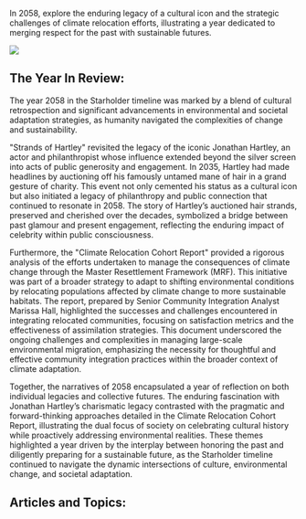 In 2058, explore the enduring legacy of a cultural icon and the strategic challenges of climate relocation efforts, illustrating a year dedicated to merging respect for the past with sustainable futures.

![](2057-clones.png)

## The Year In Review:

The year 2058 in the Starholder timeline was marked by a blend of cultural retrospection and significant advancements in environmental and societal adaptation strategies, as humanity navigated the complexities of change and sustainability.

"Strands of Hartley" revisited the legacy of the iconic Jonathan Hartley, an actor and philanthropist whose influence extended beyond the silver screen into acts of public generosity and engagement. In 2035, Hartley had made headlines by auctioning off his famously untamed mane of hair in a grand gesture of charity. This event not only cemented his status as a cultural icon but also initiated a legacy of philanthropy and public connection that continued to resonate in 2058. The story of Hartley’s auctioned hair strands, preserved and cherished over the decades, symbolized a bridge between past glamour and present engagement, reflecting the enduring impact of celebrity within public consciousness.

Furthermore, the "Climate Relocation Cohort Report" provided a rigorous analysis of the efforts undertaken to manage the consequences of climate change through the Master Resettlement Framework (MRF). This initiative was part of a broader strategy to adapt to shifting environmental conditions by relocating populations affected by climate change to more sustainable habitats. The report, prepared by Senior Community Integration Analyst Marissa Hall, highlighted the successes and challenges encountered in integrating relocated communities, focusing on satisfaction metrics and the effectiveness of assimilation strategies. This document underscored the ongoing challenges and complexities in managing large-scale environmental migration, emphasizing the necessity for thoughtful and effective community integration practices within the broader context of climate adaptation.

Together, the narratives of 2058 encapsulated a year of reflection on both individual legacies and collective futures. The enduring fascination with Jonathan Hartley’s charismatic legacy contrasted with the pragmatic and forward-thinking approaches detailed in the Climate Relocation Cohort Report, illustrating the dual focus of society on celebrating cultural history while proactively addressing environmental realities. These themes highlighted a year driven by the interplay between honoring the past and diligently preparing for a sustainable future, as the Starholder timeline continued to navigate the dynamic intersections of culture, environmental change, and societal adaptation.

## Articles and Topics:
